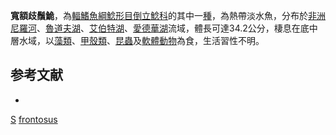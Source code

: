 {{Speciesbox 
| taxon = Synodontis frontosus
| authority = [[Vaillant|Vaillant]], 1895
| status = LC
| status_system = IUCN3.1
| synonyms = *''Synodontis frontosa'', Vaillant, 1895 
*''Synodontis citernii'', Vinciguerra, 1898
}}

'''寬額歧鬚鮠'''，為[[輻鰭魚綱|輻鰭魚綱]][[鯰形目|鯰形目]][[倒立鯰科|倒立鯰科]]的其中一[[種|種]]，為熱帶淡水魚，分布於[[非洲|非洲]][[尼羅河|尼羅河]]、[[魯道夫湖|魯道夫湖]]、[[艾伯特湖|艾伯特湖]]、[[愛德華湖|愛德華湖]]流域，體長可達34.2公分，棲息在底中層水域，以[[藻類|藻類]]、[[甲殼類|甲殼類]]、[[昆蟲|昆蟲]]及[[軟體動物|軟體動物]]為食，生活習性不明。

==参考文献==
*{{FishBase_species|genus=Synodontis|species=frontosus|year=2015|month=5}}

{{Taxonbar}}

[[Category:1895年描述的鱼类|S]]
[[Category:歧鬚鮠屬|frontosus]]